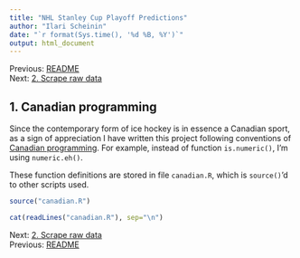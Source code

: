 ```yaml
---
title: "NHL Stanley Cup Playoff Predictions"
author: "Ilari Scheinin"
date: "`r format(Sys.time(), '%d %B, %Y')`"
output: html_document
---
```


Previous: [README](https://github.com/ilarischeinin/stanley)  
Next: [2. Scrape raw data](scrape.html)

1. Canadian programming
-----------------------

Since the contemporary form of ice hockey is in essence a Canadian sport,
as a sign of appreciation I have written this project following conventions of
[Canadian programming](http://programmers.stackexchange.com/a/5576). For
example, instead of function `is.numeric()`, I'm using `numeric.eh()`.

These function definitions are stored in file `canadian.R`,
which is `source()`'d to other scripts used.

```r
source("canadian.R")
```

```r
cat(readLines("canadian.R"), sep="\n")
```

Next: [2. Scrape raw data](scrape.html)  
Previous: [README](https://github.com/ilarischeinin/stanley)
